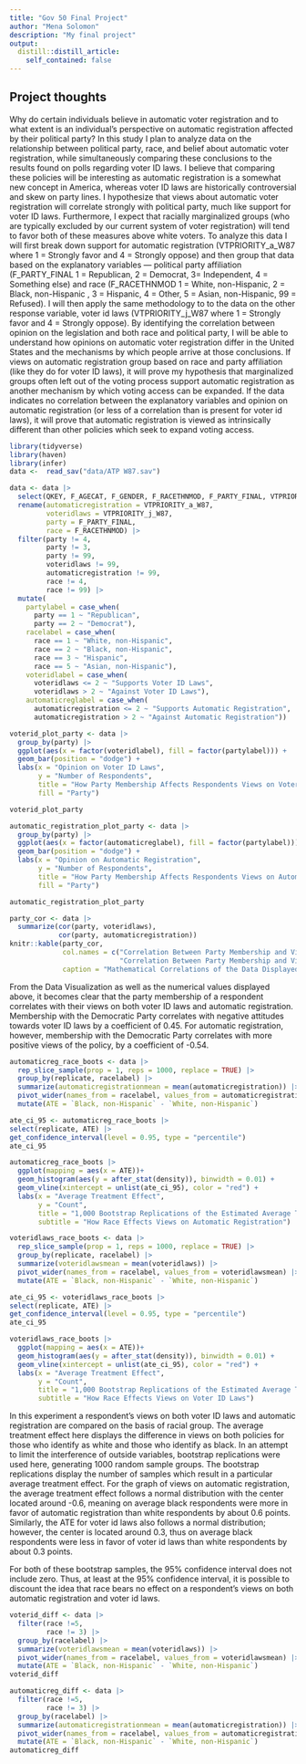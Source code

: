 ```yaml
---
title: "Gov 50 Final Project"
author: "Mena Solomon"
description: "My final project"
output:
  distill::distill_article:
    self_contained: false
---
```




## Project thoughts

Why do certain individuals believe in automatic voter registration and to what extent is an individual’s perspective on automatic registration affected by their political party? In this study I plan to analyze data on the relationship between political party, race, and belief about automatic voter registration, while simultaneously comparing these conclusions to the results found on polls regarding voter ID laws. I believe that comparing these policies will be interesting as automatic registration is a somewhat new concept in America, whereas voter ID laws are historically controversial and skew on party lines. I hypothesize that views about automatic voter registration will correlate strongly with political party, much like support for voter ID laws. Furthermore, I expect that racially marginalized groups (who are typically excluded by our current system of voter registration) will tend to favor both of these measures above white voters. To analyze this data I will first break down support for automatic registration (VTPRIORITY_a_W87 where 1 = Strongly favor and 4 = Strongly oppose) and then group that data based on the explanatory variables — political party affiliation (F_PARTY_FINAL 	1 = Republican, 2 = Democrat, 3= Independent, 4 = Something else)  and race (F_RACETHNMOD 1 = White, non-Hispanic,  2 = Black, non-Hispanic , 3 = Hispanic, 4 = Other, 5 = Asian, non-Hispanic, 99 = Refused). I will then apply the same methodology to to the data on the other response variable, voter id laws (VTPRIORITY_j_W87 where  1 = Strongly favor and 4 = Strongly oppose). By identifying the correlation between opinion on the legislation and both race and political party, I will be able to understand how opinions on automatic voter registration differ in the United States and the mechanisms by which people arrive at those conclusions. If views on automatic registration group based on race and party affiliation (like they do for voter ID laws), it will prove my hypothesis that marginalized groups often left out of the voting process support automatic registration as another mechanism by which voting access can be expanded. If the data indicates no correlation between the explanatory variables and opinion on automatic registration (or less of a correlation than is present for voter id laws), it will prove that automatic registration is viewed as intrinsically different than other policies which seek to expand voting access.

```r
library(tidyverse)
library(haven)
library(infer)
data <-  read_sav("data/ATP W87.sav")

data <- data |>
  select(QKEY, F_AGECAT, F_GENDER, F_RACETHNMOD, F_PARTY_FINAL, VTPRIORITY_a_W87, VTPRIORITY_j_W87)|>
  rename(automaticregistration = VTPRIORITY_a_W87,
         voteridlaws = VTPRIORITY_j_W87,
         party = F_PARTY_FINAL,
         race = F_RACETHNMOD) |>
  filter(party != 4,
         party != 3,
         party != 99, 
         voteridlaws != 99,
         automaticregistration != 99,
         race != 4,
         race != 99) |>
  mutate(
    partylabel = case_when(
      party == 1 ~ "Republican",
      party == 2 ~ "Democrat"),
    racelabel = case_when(
      race == 1 ~ "White, non-Hispanic",
      race == 2 ~ "Black, non-Hispanic",
      race == 3 ~ "Hispanic",
      race == 5 ~ "Asian, non-Hispanic"),
    voteridlabel = case_when(
      voteridlaws <= 2 ~ "Supports Voter ID Laws",
      voteridlaws > 2 ~ "Against Voter ID Laws"),
    automaticreglabel = case_when(
      automaticregistration <= 2 ~ "Supports Automatic Registration",
      automaticregistration > 2 ~ "Against Automatic Registration"))


```

```r
voterid_plot_party <- data |>
  group_by(party) |>
  ggplot(aes(x = factor(voteridlabel), fill = factor(partylabel))) +
  geom_bar(position = "dodge") +
  labs(x = "Opinion on Voter ID Laws", 
       y = "Number of Respondents", 
       title = "How Party Membership Affects Respondents Views on Voter ID Laws",
       fill = "Party")

voterid_plot_party

automatic_registration_plot_party <- data |>
  group_by(party) |>
  ggplot(aes(x = factor(automaticreglabel), fill = factor(partylabel))) +
  geom_bar(position = "dodge") +
  labs(x = "Opinion on Automatic Registration", 
       y = "Number of Respondents", 
       title = "How Party Membership Affects Respondents Views on Automatic Registration",
       fill = "Party")

automatic_registration_plot_party
```
```r
party_cor <- data |>
  summarize(cor(party, voteridlaws),
            cor(party, automaticregistration)) 
knitr::kable(party_cor,
             col.names = c("Correlation Between Party Membership and Views on Voter ID Laws",
                           "Correlation Between Party Membership and Views on Automatic Registration"),
             caption = "Mathematical Correlations of the Data Displayed Above")
```
From the Data Visualization as well as the numerical values displayed above, it becomes clear that the party membership of a respondent correlates with their views on both voter ID laws and automatic registration. Membership with the Democratic Party correlates with negative attitudes towards voter ID laws by a coefficient of 0.45. For automatic registration, however, membership with the Democratic Party correlates with more positive views of the policy, by a coefficient of -0.54.

```r
automaticreg_race_boots <- data |>
  rep_slice_sample(prop = 1, reps = 1000, replace = TRUE) |>
  group_by(replicate, racelabel) |>
  summarize(automaticregistrationmean = mean(automaticregistration)) |>
  pivot_wider(names_from = racelabel, values_from = automaticregistrationmean) |>
  mutate(ATE = `Black, non-Hispanic` - `White, non-Hispanic`)

ate_ci_95 <- automaticreg_race_boots |>
select(replicate, ATE) |>
get_confidence_interval(level = 0.95, type = "percentile")
ate_ci_95

automaticreg_race_boots |>
  ggplot(mapping = aes(x = ATE))+
  geom_histogram(aes(y = after_stat(density)), binwidth = 0.01) +
  geom_vline(xintercept = unlist(ate_ci_95), color = "red") +
  labs(x = "Average Treatment Effect", 
       y = "Count", 
       title = "1,000 Bootstrap Replications of the Estimated Average Treatment Effect",
       subtitle = "How Race Effects Views on Automatic Registration")

voteridlaws_race_boots <- data |>
  rep_slice_sample(prop = 1, reps = 1000, replace = TRUE) |>
  group_by(replicate, racelabel) |>
  summarize(voteridlawsmean = mean(voteridlaws)) |>
  pivot_wider(names_from = racelabel, values_from = voteridlawsmean) |>
  mutate(ATE = `Black, non-Hispanic` - `White, non-Hispanic`)

ate_ci_95 <- voteridlaws_race_boots |>
select(replicate, ATE) |>
get_confidence_interval(level = 0.95, type = "percentile")
ate_ci_95

voteridlaws_race_boots |>
  ggplot(mapping = aes(x = ATE))+
  geom_histogram(aes(y = after_stat(density)), binwidth = 0.01) +
  geom_vline(xintercept = unlist(ate_ci_95), color = "red") +
  labs(x = "Average Treatment Effect", 
       y = "Count", 
       title = "1,000 Bootstrap Replications of the Estimated Average Treatment Effect",
       subtitle = "How Race Effects Views on Voter ID Laws")
```
In this experiment a respondent's views on both voter ID laws and automatic registration are compared on the basis of racial group. The average treatment effect here displays the difference in views on both policies for those who identify as white and those who identify as black. In an attempt to limit the interference of outside variables, bootstrap replications were used here, generating 1000 random sample groups. The bootstrap replications display the number of samples which result in a particular average treatment effect. For the graph of views on automatic registration, the average treatment effect follows a normal distribution with the center located around -0.6, meaning on average black respondents were more in favor of automatic registration than white respondents by about 0.6 points. Similarly, the ATE for voter id laws also follows a normal distribution; however, the center is located around 0.3, thus on average black respondents were less in favor of voter id laws than white respondents by about 0.3 points.

For both of these bootstrap samples, the 95% confidence interval does not include zero. Thus, at least at the 95% confidence interval, it is possible to discount the idea that race bears no  effect on a respondent's views on both automatic registration and voter id laws.

```r
voterid_diff <- data |>
  filter(race !=5,
         race != 3) |>
  group_by(racelabel) |>
  summarize(voteridlawsmean = mean(voteridlaws)) |>
  pivot_wider(names_from = racelabel, values_from = voteridlawsmean) |>
  mutate(ATE = `Black, non-Hispanic` - `White, non-Hispanic`)
voterid_diff 

automaticreg_diff <- data |>
  filter(race !=5,
         race != 3) |>
  group_by(racelabel) |>
  summarize(automaticregistrationmean = mean(automaticregistration)) |>
  pivot_wider(names_from = racelabel, values_from = automaticregistrationmean) |>
  mutate(ATE = `Black, non-Hispanic` - `White, non-Hispanic`)
automaticreg_diff

```